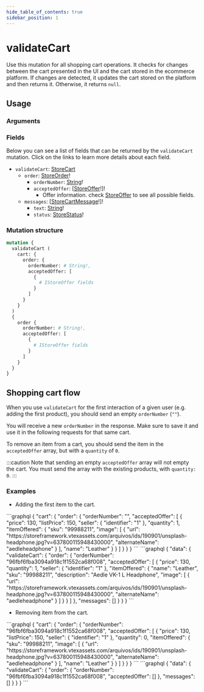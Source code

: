 ```yaml
---
hide_table_of_contents: true
sidebar_position: 1
---
```



# validateCart

Use this mutation for all shopping cart operations. It checks for changes between the cart presented in the UI and the cart stored in the ecommerce platform. If changes are detected, it updates the cart stored on the platform and then returns it. Otherwise, it returns `null`.

<div className="grid grid-cols-2 gap-20 pt-5">

<div>

## Usage

### Arguments

<PropsComponent
      name="cart"
      type="<code>IStoreCart</code>!"
      description="Shopping cart that should be validated, which is <code>IStoreOrder</code>, containing <code>orderNumber</code> and <code>acceptedOffer</code>."
      required="true"
    />

<PropsComponent
      name="orderNumber"
      type="String!"
      description="ID of the order in the ecommerce platform."
      required="true"
    />

<PropsComponent
      name="acceptedOffer"
      type="[<code>IStoreOffer</code>!]"
      description="Array of offers (<code>IStoreOffer</code>) that are in the front-end cart."
      required="true"
    />

### Fields

Below you can see a list of fields that can be returned by the `validateCart` mutation. Click on the links to learn more details about each field.

<ul>
  <li><code>validateCart</code>: <a href="/reference/api/objects#storecart">StoreCart</a>
  <ul>
    <li><code>order</code>: <a href="/reference/api/objects#storeorder">StoreOrder</a>!
    <ul>
      <li><code>orderNumber</code>: <a href="reference/api/scalars#string">String</a>!</li>
      <li><code>acceptedOffer</code>: [<a href="/reference/api/objects#storeoffer">StoreOffer</a>!]!
      <ul>
        <li>Offer information. check <a href="/reference/api/objects#storeoffer">StoreOffer</a> to see all possible fields.</li>
      </ul>
      </li>
    </ul>
    </li>
    <li><code>messages</code>: [<a href="/reference/api/objects#storecartmessage">StoreCartMessage</a>!]!
    <ul>
      <li><code>text</code>: <a href="/reference/api/scalars#string">String</a>!</li>
      <li><code>status</code>: <a href="/reference/api/enums#storestatus">StoreStatus</a>!</li>
    </ul>
    </li>
  </ul>
  </li>
</ul>

</div>
<div>

### Mutation structure

```graphql
mutation {
  validateCart (
    cart: {
      order: {
        orderNumber: # String!,
        acceptedOffer: [
          {
            # IStoreOffer fields
          }
        ]
      }
    }
  )
  {
    order {
      orderNumber: # String!,
      acceptedOffer: [
        {
          # IStoreOffer fields
        }
      ]
    }
  }
}
```

</div>
</div>

## Shopping cart flow

When you use `validateCart` for the first interaction of a given user (e.g. adding the first product), you should send an empty `orderNumber` (`""`).

You will receive a new `orderNumber` in the response. Make sure to save it and use it in the following requests for that same cart.

To remove an item from a cart, you should send the item in the `acceptedOffer` array, but with a `quantity` of `0`.

:::caution
Note that sending an empty `acceptedOffer` array will not empty the cart. You must send the array with the existing products, with `quantity: 0`.
:::

### Examples

- Adding the first item to the cart.

<Tabs>
<TabItem value="variables" label="Variables" default>
```graphql
{
  "cart": {
    "order": {
      "orderNumber": "",
      "acceptedOffer": [
        {
          "price": 130,
          "listPrice": 150,
          "seller": {
            "identifier": "1"
          },
          "quantity": 1,
          "itemOffered": {
            "sku": "99988211",
            "image": [
              {
                "url": "https://storeframework.vtexassets.com/arquivos/ids/190901/unsplash-headphone.jpg?v=637800115948430000",
                "alternateName": "aedleheadphone"
              }
            ],
            "name": "Leather"
          }
        }
      ]
    }
  }
}
```
</TabItem>

<TabItem value="response" label="Response" default>
```graphql
{
  "data": {
    "validateCart": {
      "order": {
        "orderNumber": "96fbf6fba3094a918c1f1552ca68f008",
        "acceptedOffer": [
          {
            "price": 130,
            "quantity": 1,
            "seller": {
              "identifier": "1"
            },
            "itemOffered": {
              "name": "Leather",
              "sku": "99988211",
              "description": "Aedle VK-1 L Headphone",
              "image": [
                {
                  "url": "https://storeframework.vtexassets.com/arquivos/ids/190901/unsplash-headphone.jpg?v=637800115948430000",
                  "alternateName": "aedleheadphone"
                }
              ]
            }
          }
        ]
      },
      "messages": []
    }
  }
}
```
</TabItem>
</Tabs>

- Removing item from the cart.

<Tabs>

<TabItem value="variables" label="Variables" default>
```graphql
{
  "cart": {
    "order": {
      "orderNumber": "96fbf6fba3094a918c1f1552ca68f008",
      "acceptedOffer": [
        {
          "price": 130,
          "listPrice": 150,
          "seller": {
            "identifier": "1"
          },
          "quantity": 0,
          "itemOffered": {
            "sku": "99988211",
            "image": [
              {
                "url": "https://storeframework.vtexassets.com/arquivos/ids/190901/unsplash-headphone.jpg?v=637800115948430000",
                "alternateName": "aedleheadphone"
              }
            ],
            "name": "Leather"
          }
        }
      ]
    }
  }
}
```
</TabItem>

<TabItem value="response" label="Response" default>
```graphql
{
  "data": {
    "validateCart": {
      "order": {
        "orderNumber": "96fbf6fba3094a918c1f1552ca68f008",
        "acceptedOffer": []
      },
      "messages": []
    }
  }
}
```
</TabItem>
</Tabs>
